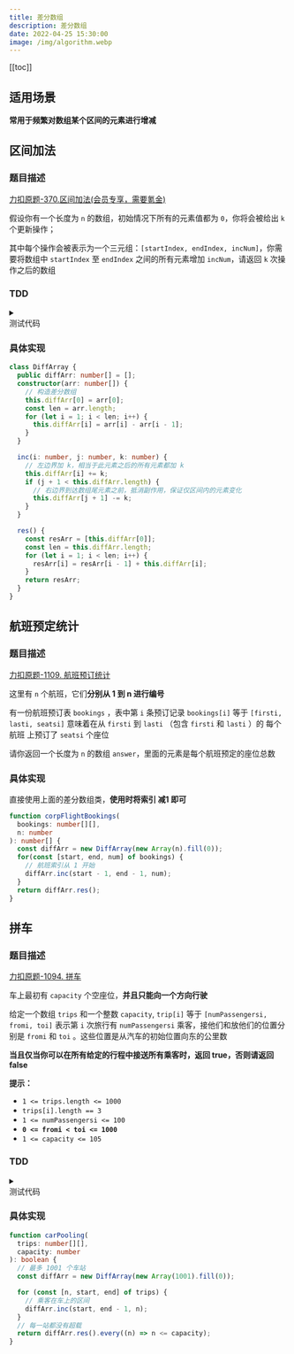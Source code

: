 ```yaml
---
title: 差分数组
description: 差分数组
date: 2022-04-25 15:30:00
image: /img/algorithm.webp
---
```


[[toc]]

## 适用场景

<Alert type="info">**常用于频繁对数组某个区间的元素进行增减**</Alert>

## 区间加法

### 题目描述

[<div class="i-cib-leetcode"></div> 力扣原题-370.区间加法(会员专享，需要氪金)](https://leetcode-cn.com/problems/range-addition/)

假设你有一个长度为 `n` 的数组，初始情况下所有的元素值都为 `0`，你将会被给出 `k` 个更新操作；

其中每个操作会被表示为一个三元组：`[startIndex, endIndex, incNum]`，你需要将数组中 `startIndex` 至 `endIndex` 之间的所有元素增加 `incNum`，请返回 `k` 次操作之后的数组

### TDD

<details>
  <summary class="cursor-pointer">
    <div class="inline-flex">
      <div class="i-vscode-icons-file-type-testts mr-1"></div>
      <div>测试代码</div>
    </div>
  </summary>

```ts
import { describe, expect, it } from 'vitest'

describe('差分数组', () => {
  const originArr = new Array(5).fill(0);
  const diffArray = new DiffArray(originArr);

  it('1', () => {
    diffArray.inc(1, 3, 2);
    expect(diffArray.res()).toEqual([0, 2, 2, 2, 0]);
  });

  it('2', () => {
    diffArray.inc(2, 4, 3);
    expect(diffArray.res()).toEqual([0, 2, 5, 5, 3]);
  });

  it('3', () => {
    diffArray.inc(0, 2, -2);
    expect(diffArray.res()).toEqual([-2, 0, 3, 5, 3]);
  });
});
```
  
</details>

### 具体实现

```ts
class DiffArray {
  public diffArr: number[] = [];
  constructor(arr: number[]) {
    // 构造差分数组
    this.diffArr[0] = arr[0];
    const len = arr.length;
    for (let i = 1; i < len; i++) {
      this.diffArr[i] = arr[i] - arr[i - 1];
    }
  }

  inc(i: number, j: number, k: number) {
    // 左边界加 k，相当于此元素之后的所有元素都加 k
    this.diffArr[i] += k;
    if (j + 1 < this.diffArr.length) {
      // 右边界到达数组尾元素之前，抵消副作用，保证仅区间内的元素变化
      this.diffArr[j + 1] -= k;
    }
  }

  res() {
    const resArr = [this.diffArr[0]];
    const len = this.diffArr.length;
    for (let i = 1; i < len; i++) {
      resArr[i] = resArr[i - 1] + this.diffArr[i];
    }
    return resArr;
  }
}
```

## 航班预定统计

### 题目描述

[<div class="i-cib-leetcode"></div> 力扣原题-1109. 航班预订统计](https://leetcode-cn.com/problems/corporate-flight-bookings/)

这里有 `n` 个航班，它们**分别从 1 到 n 进行编号**

有一份航班预订表 `bookings` ，表中第 `i` 条预订记录 `bookings[i]` 等于 `[firsti, lasti, seatsi]` 意味着在从 `firsti` 到 `lasti` （包含 `firsti` 和 `lasti` ）的 每个航班 上预订了 `seatsi` 个座位

请你返回一个长度为 `n` 的数组 `answer`，里面的元素是每个航班预定的座位总数


### 具体实现

直接使用上面的差分数组类，**使用时将索引 减1 即可**

```ts
function corpFlightBookings(
  bookings: number[][],
  n: number
): number[] {
  const diffArr = new DiffArray(new Array(n).fill(0));
  for(const [start, end, num] of bookings) {
    // 航班索引从 1 开始
    diffArr.inc(start - 1, end - 1, num);
  }
  return diffArr.res();
}
```

## 拼车

### 题目描述

[<div class="i-cib-leetcode"></div> 力扣原题-1094. 拼车](https://leetcode-cn.com/problems/car-pooling/)

车上最初有 `capacity` 个空座位，**并且只能向一个方向行驶**

给定一个数组 `trips` 和一个整数 `capacity`, `trip[i]` 等于 `[numPassengersi, fromi, toi]` 表示第 `i` 次旅行有 `numPassengersi` 乘客，接他们和放他们的位置分别是 `fromi` 和 `toi` 。这些位置是从汽车的初始位置向东的公里数

**当且仅当你可以在所有给定的行程中接送所有乘客时，返回 true，否则请返回 false**

**提示：**

- `1 <= trips.length <= 1000`
- `trips[i].length == 3`
- `1 <= numPassengersi <= 100`
- **`0 <= fromi < toi <= 1000`**
- `1 <= capacity <= 105`

### TDD

<details>
  <summary class="cursor-pointer">
    <div class="inline-flex">
      <div class="i-vscode-icons-file-type-testts mr-1"></div>
      <div>测试代码</div>
    </div>
  </summary>

```ts
import { describe, expect, it } from 'vitest'

describe('拼车', () => {
  it('1', () => {
    expect(carPooling([[2, 1, 5], [3, 3, 7]], 4)).toEqual(false);
  });

  it('2', () => {
    expect(carPooling([[2, 1, 5], [3, 3, 7]], 5)).toEqual(true);
  });
});
```
  
</details>

### 具体实现

```ts
function carPooling(
  trips: number[][],
  capacity: number
): boolean {
  // 最多 1001 个车站
  const diffArr = new DiffArray(new Array(1001).fill(0));

  for (const [n, start, end] of trips) {
    // 乘客在车上的区间
    diffArr.inc(start, end - 1, n);
  }
  // 每一站都没有超载
  return diffArr.res().every((n) => n <= capacity);
}
```


